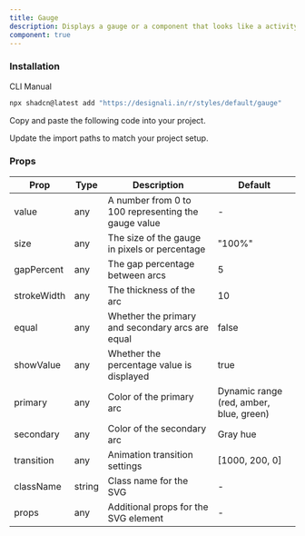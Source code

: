 ```yaml
---
title: Gauge
description: Displays a gauge or a component that looks like a activity.
component: true
---
```


<div className="grid gap-3 lg:grid-cols-2 xl:grid-cols-2">
  <ComponentPreview name="gauge-0" />
  <ComponentPreview name="gauge-01" />
  <ComponentPreview name="gauge-02" />
  <ComponentPreview name="gauge-03" />
</div>

### Installation

<Tabs defaultValue="cli">

<TabsList>
  <TabsTrigger value="cli">CLI</TabsTrigger>
  <TabsTrigger value="manual">Manual</TabsTrigger>
</TabsList>
<TabsContent value="cli">

```bash
npx shadcn@latest add "https://designali.in/r/styles/default/gauge"
```

</TabsContent>

<TabsContent className="flex w-full"  value="manual">

<Steps>

<Step>Copy and paste the following code into your project.</Step>

<ComponentSource name="gauge" />

<Step>Update the import paths to match your project setup.</Step>

</Steps>

</TabsContent>

</Tabs>

### Props

| Prop        | Type   | Description                                         | Default                                 |
| ----------- | ------ | --------------------------------------------------- | --------------------------------------- |
| value       | any    | A number from 0 to 100 representing the gauge value | -                                       |
| size        | any    | The size of the gauge in pixels or percentage       | "100%"                                  |
| gapPercent  | any    | The gap percentage between arcs                     | 5                                       |
| strokeWidth | any    | The thickness of the arc                            | 10                                      |
| equal       | any    | Whether the primary and secondary arcs are equal    | false                                   |
| showValue   | any    | Whether the percentage value is displayed           | true                                    |
| primary     | any    | Color of the primary arc                            | Dynamic range (red, amber, blue, green) |
| secondary   | any    | Color of the secondary arc                          | Gray hue                                |
| transition  | any    | Animation transition settings                       | [1000, 200, 0]                          |
| className   | string | Class name for the SVG                              | -                                       |
| props       | any    | Additional props for the SVG element                | -                                       |
